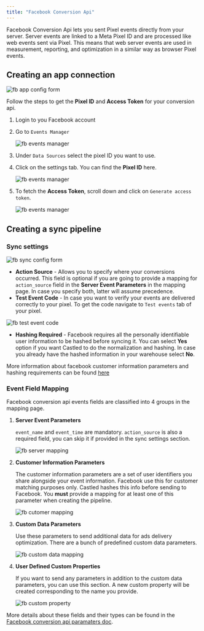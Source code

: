 ```yaml
---
title: "Facebook Conversion Api"
---
```


Facebook Conversion Api lets you sent Pixel events directly from your server. Server events are linked to a Meta Pixel ID and are processed like web events sent via Pixel. This means that web server events are used in measurement, reporting, and optimization in a similar way as browser Pixel events.

## Creating an app connection

![fb app config form](/images/apps/fb-conversion-api/app_config.png)

Follow the steps to get the **Pixel ID** and **Access Token** for your conversion api.

1. Login to you Facebook account
2. Go to `Events Manager`

   ![fb events manager](/images/apps/fb-conversion-api/fb_events_manager.png)

3. Under `Data Sources` select the pixel ID you want to use.
4. Click on the settings tab. You can find the **Pixel ID** here.

   ![fb events manager](/images/apps/fb-conversion-api/fb_pixel_id.png)

5. To fetch the **Access Token**, scroll down and click on `Generate access token`.

   ![fb events manager](/images/apps/fb-conversion-api/fb_access_token.png)

## Creating a sync pipeline

### Sync settings

![fb sync config form](/images/apps/fb-conversion-api/sync_config.png)

- **Action Source** - Allows you to specify where your conversions occurred. This field is optional if you are going to provide a mapping for `action_source` field in the **Server Event Parameters** in the mapping page. In case you specify both, latter will assume precedence.
- **Test Event Code** - In case you want to verify your events are delivered correctly to your pixel. To get the code navigate to `Test events` tab of your pixel.

![fb test event code](/images/apps/fb-conversion-api/fb_test_event_code.png)

- **Hashing Required** - Facebook requires all the personally identifiable user information to be hashed before syncing it. You can select **Yes** option if you want Castled to do the normalization and hashing. In case you already have the hashed information in your warehouse select **No**.

More information about facebook customer information parameters and hashing requirements can be found [here](https://developers.facebook.com/docs/marketing-api/conversions-api/parameters/customer-information-parameters)

### Event Field Mapping

Facebook conversion api events fields are classified into 4 groups in the mapping page.

1. **Server Event Parameters**

   `event_name` and `event_time` are mandatory. `action_source` is also a required field, you can skip it if provided in the sync settings section.

   ![fb server mapping](/images/apps/fb-conversion-api/fb_server_mapping.png)

2. **Customer Information Parameters**

   The customer information parameters are a set of user identifiers you share alongside your event information. Facebook use this for customer matching purposes only. Castled hashes this info before sending to Facebook.
   You **must** provide a mapping for at least one of this parameter when creating the pipeline.

   ![fb cutomer mapping](/images/apps/fb-conversion-api/fb_customer_mapping.png)

3. **Custom Data Parameters**

   Use these parameters to send additional data for ads delivery optimization. There are a bunch of predefined custom data parameters.

   ![fb custom data mapping](/images/apps/fb-conversion-api/fb_custom_data_mapping.png)

4. **User Defined Custom Properties**

   If you want to send any parameters in addition to the custom data parameters, you can use this section. A new custom property will be created corresponding to the name you provide.

   ![fb custom property](/images/apps/fb-conversion-api/fb_custom_property_mapping.png)

More details about these fields and their types can be found in the [Facebook conversion api paramaters doc](https://developers.facebook.com/docs/marketing-api/conversions-api/parameters).
